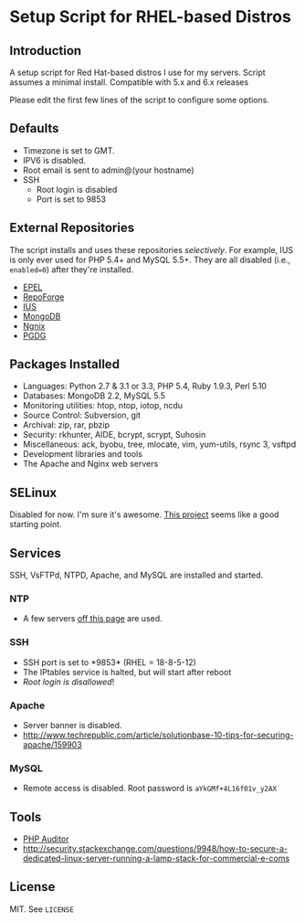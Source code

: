= Setup Script for RHEL-based Distros =

== Introduction ==

A setup script for Red Hat-based distros I use for my servers. Script assumes a minimal install. Compatible with 5.x and 6.x releases

Please edit the first few lines of the script to configure some options. 

== Defaults ==

* Timezone is set to GMT.
* IPV6 is disabled.
* Root email is sent to admin@(your hostname)
* SSH
** Root login is disabled
** Port is set to 9853

== External Repositories ==

The script installs and uses these repositories ''selectively''. For example, IUS is only ever used for PHP 5.4+ and MySQL 5.5+. They are all disabled (i.e., <code>enabled=0</code>) after they're installed.

* [http://fedoraproject.org/wiki/EPEL EPEL]
* [http://repoforge.org/ RepoForge]
* [http://iuscommunity.org/pages/About.html IUS]
* [http://docs.mongodb.org/manual/tutorial/install-mongodb-on-redhat-centos-or-fedora-linux/ MongoDB]
* [http://nginx.org/en/download.html Ngnix]
* [http://wiki.postgresql.org/wiki/RPM_Installation PGDG]

== Packages Installed ==

* Languages: Python 2.7 & 3.1 or 3.3, PHP 5.4, Ruby 1.9.3, Perl 5.10
* Databases: MongoDB 2.2, MySQL 5.5
* Monitoring utilities: htop, ntop, iotop, ncdu
* Source Control: Subversion, git 
* Archival: zip, rar, pbzip 
* Security: rkhunter, AIDE, bcrypt, scrypt, Suhosin
* Miscellaneous: ack, byobu, tree, mlocate, vim, yum-utils, rsync 3, vsftpd
* Development libraries and tools
* The Apache and Nginx web servers

== SELinux ==

Disabled for now. I'm sure it's awesome. [https://github.com/nmoureyii/centos-setup This project] seems like a good starting point.

== Services ==

SSH, VsFTPd, NTPD, Apache, and MySQL are installed and started. 

=== NTP ===

* A few servers [http://infohost.nmt.edu/~armiller/timeserv.htm off this page] are used. 

=== SSH ===

* SSH port is set to *9853* (RHEL = 18-8-5-12)
* The IPtables service is halted, but will start after reboot
* ''Root login is disallowed''! 

=== Apache ===

* Server banner is disabled.
* http://www.techrepublic.com/article/solutionbase-10-tips-for-securing-apache/159903

=== MySQL ===

* Remote access is disabled.  Root password is <code>aYkGMf+4L16f01v_y2AX</code>

== Tools ==

* [http://www.idontplaydarts.com/2011/02/hardening-and-securing-php-on-linux/ PHP Auditor]
* http://security.stackexchange.com/questions/9948/how-to-secure-a-dedicated-linux-server-running-a-lamp-stack-for-commercial-e-coms

== License ==

MIT. See <code>LICENSE</code>
